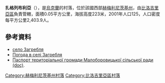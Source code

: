 {{coord|50|10|48|N|26|17|36|E|scale:100000|display=title}}

'''扎格列布利亞'''（{{lang-uk|Загребля}}），是[[烏克蘭|烏克蘭]]的村落，位於該國西部[[赫梅利尼茨基州|赫梅利尼茨基州]]，由[[比洛吉里亞區|比洛吉里亞區]]負責管轄，面積0.05平方公里，海拔高度223米，2001年人口125，人口密度每平方公里2,403.9人。

==參考資料==
* [http://gska2.rada.gov.ua/pls/z7502/A005?rdat1=26.07.2008&rf7571=35380 село Загребля]{{dead link|date=2018年3月 |bot=InternetArchiveBot |fix-attempted=yes }}
* [http://weather.in.ua/ua/hmel'nickaja/8198 Погода в селі Загребля] {{Wayback|url=http://weather.in.ua/ua/hmel'nickaja/8198 |date=20111220084705 }}
* [https://web.archive.org/web/20131023100926/http://oblrada.km.ua/userfiles/%D0%BF%D0%B0%D1%81%D0%BF%D0%BE%D1%80%D1%82%20%D0%9C%D0%B0%D0%BB%D0%BE%D0%B1%D0%BE%D1%80%D0%BE%D0%B2%D0%B8%D1%86%D1%8C%D0%BA%D0%BE%D1%97%20%D1%81%D1%96%D0%BB%D1%8C%D1%81%D1%8C.doc Паспорт територіальної громади Малоборовицької сільської ради (doc)]. 

{{DEFAULTSORT:Загребля}}
[[Category:赫梅利尼茨基州村落|Category:赫梅利尼茨基州村落]]
[[Category:比洛吉里亞區村落|Category:比洛吉里亞區村落]]


{{Khmelnytskyi-geo-stub}}